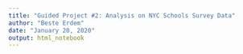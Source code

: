 ```yaml
---
title: "Guided Project #2: Analysis on NYC Schools Survey Data"
author: "Beste Erdem"
date: "January 20, 2020"
output: html_notebook
---
```


```r

```



